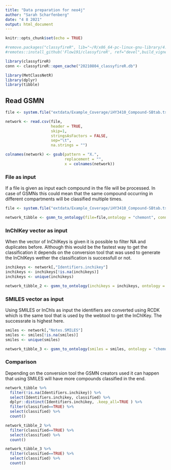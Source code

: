 ```yaml
---
title: "Data preparation for neo4j"
author: "Sarah Scharfenberg"
date: "4 8 2021"
output: html_document
---
```


```r
knitr::opts_chunk$set(echo = TRUE)
```


```r
#remove.packages("classyfireR", lib="~/R/x86_64-pc-linux-gnu-library/4.0")
#remotes::install_github('Flow191/classyfireR', ref="devel",build_vignettes = TRUE)

library(classyfireR)
conn <- classyfireR::open_cache("20210804_classyfireR.db")

library(MetClassNetR)
library(dplyr)
library(tibble)
```

## Read GSMN

```r
file <- system.file("extdata/Example_Coverage/iHY3410_Compound-SBtab.tsv", package = "MetClassNetR")

network <- read.csv(file,
                    header = TRUE,
                    skip=1,
                    stringsAsFactors = FALSE,
                    sep="\t",
                    na.strings = "")

colnames(network) <- gsub(pattern = "X.",
                          replacement = "",
                          x = colnames(network))

```

### File as input
If a file is given as input each compound in the file will be processed. In case of GSMNs this could mean that the same compound occurring in different compartments will be classified multiple times.
```r
file <- system.file("extdata/Example_Coverage/iHY3410_Compound-SBtab.tsv", package = "MetClassNetR")

network_tibble <- gsmn_to_ontology(file=file,ontology = "chemont", conn=conn)
```

### InChIKey vector as input
When the vector of InChIKeys is given it is possible to filter NA and duplicates before.
Although this would be the fastest way to get the classification it depends on the conversion tool that was used to generate the InChIKeys wether the classification is successfull or not. 
```r
inchikeys <- network[,"Identifiers.inchikey"]
inchikeys <- inchikeys[!is.na(inchikeys)]
inchikeys <- unique(inchikeys)

network_tibble_2 <- gsmn_to_ontology(inchikeys = inchikeys, ontology = "chemont", conn=conn)
```

### SMILES vector as input
Using SMILES or InChIs as input the identifiers are converted using RCDK which is the same tool that is used by the webtool to get the InChIKey. The successrate is highest here.
```r
smiles <- network[,"Notes.SMILES"]
smiles <- smiles[!is.na(smiles)]
smiles <- unique(smiles)

network_tibble_3 <- gsmn_to_ontology(smiles = smiles, ontology = "chemont", conn=conn)
```

### Comparison
Depending on the conversion tool the GSMN creators used it can happen that using SMILES will have more
compounds classified in the end.

```r
network_tibble %>%
  filter(!is.na(Identifiers.inchikey)) %>%
  select(Identifiers.inchikey, classified) %>%
  dplyr::distinct(Identifiers.inchikey, .keep_all=TRUE ) %>%
  filter(classified==TRUE) %>%
  select(classified) %>%
  count()

network_tibble_2 %>%
  filter(classified==TRUE) %>%
  select(classified) %>%
  count()

network_tibble_3 %>%
  filter(classified==TRUE) %>%
  select(classified) %>%
  count()

```




